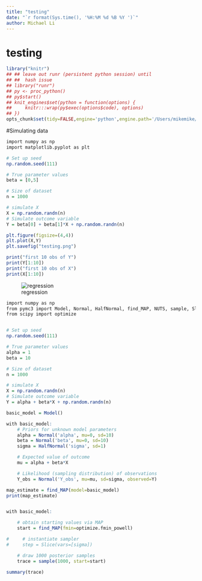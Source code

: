 ```yaml
---
title: "testing"
date: "`r format(Sys.time(), '%H:%M %d %B %Y ')`"
author: Michael Li
---
```


# testing
```r
library("knitr")
## ## leave out runr (persistent python session) until
## ##  hash issue 
## library("runr")
## py <- proc_python()
## py$start()
## knit_engines$set(python = function(options) {
##     knitr:::wrap(py$exec(options$code), options)
## })
opts_chunk$set(tidy=FALSE,engine='python',engine.path='/Users/mikemike/anaconda/bin/python')
```

#Simulating data
```r
import numpy as np
import matplotlib.pyplot as plt

# Set up seed
np.random.seed(111)

# True parameter values
beta = [0,5]

# Size of dataset
n = 1000

# simulate X
X = np.random.randn(n)
# Simulate outcome variable
Y = beta[0] + beta[1]*X + np.random.randn(n)

plt.figure(figsize=(4,4))
plt.plot(X,Y)
plt.savefig("testing.png")

print("first 10 obs of Y")
print(Y[1:10])
print("first 10 obs of X")
print(X[1:10])

```


![regression](testing.png)

```r
import numpy as np
from pymc3 import Model, Normal, HalfNormal, find_MAP, NUTS, sample, Slice, traceplot, summary
from scipy import optimize


# Set up seed
np.random.seed(111)

# True parameter values
alpha = 1
beta = 10

# Size of dataset
n = 1000

# simulate X
X = np.random.randn(n)
# Simulate outcome variable
Y = alpha + beta*X + np.random.randn(n)

basic_model = Model()

with basic_model:
    # Priors for unknown model parameters
    alpha = Normal('alpha', mu=0, sd=10)
    beta = Normal('beta', mu=0, sd=10)
    sigma = HalfNormal('sigma', sd=1)

    # Expected value of outcome
    mu = alpha + beta*X 

    # Likelihood (sampling distribution) of observations
    Y_obs = Normal('Y_obs', mu=mu, sd=sigma, observed=Y)

map_estimate = find_MAP(model=basic_model)
print(map_estimate)


with basic_model:

    # obtain starting values via MAP
    start = find_MAP(fmin=optimize.fmin_powell)

#     # instantiate sampler
#     step = Slice(vars=[sigma]) 

    # draw 1000 posterior samples
    trace = sample(1000, start=start) 
    
summary(trace)

```
